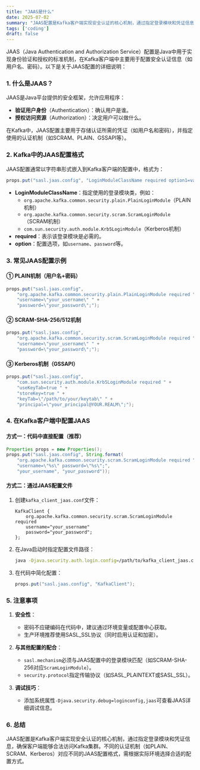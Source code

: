 ```yaml
---
title: "JAAS是什么"
date: 2025-07-02
summary: "JAAS配置是Kafka客户端实现安全认证的核心机制，通过指定登录模块和凭证信息，确保客户端能够合法访问Kafka集群。不同的认证机制（如PLAIN、SCRAM、Kerberos）对应不同的JAAS配置格式，需根据实际环境选择合适的配置方式。"
tags: ['coding']
draft: false
---
```


JAAS（Java Authentication and Authorization Service）配置是Java中用于实现身份验证和授权的标准机制，在Kafka客户端中主要用于配置安全认证信息（如用户名、密码）。以下是关于JAAS配置的详细说明：

### **1. 什么是JAAS？**

JAAS是Java平台提供的安全框架，允许应用程序：

- **验证用户身份**（Authentication）：确认用户是谁。
- **授权访问资源**（Authorization）：决定用户可以做什么。

在Kafka中，JAAS配置主要用于存储认证所需的凭证（如用户名和密码），并指定使用的认证机制（如SCRAM、PLAIN、GSSAPI等）。

### **2. Kafka中的JAAS配置格式**

JAAS配置通常以字符串形式嵌入到Kafka客户端的配置中，格式为：

```java
props.put("sasl.jaas.config", "LoginModuleClassName required option1=value1 option2=value2;");
```

- **LoginModuleClassName**：指定使用的登录模块类，例如：
  - `org.apache.kafka.common.security.plain.PlainLoginModule`（PLAIN机制）
  - `org.apache.kafka.common.security.scram.ScramLoginModule`（SCRAM机制）
  - `com.sun.security.auth.module.Krb5LoginModule`（Kerberos机制）
- **required**：表示该登录模块是必需的。
- **option**：配置选项，如`username`、`password`等。

### **3. 常见JAAS配置示例**

#### **① PLAIN机制（用户名+密码）**

```java
props.put("sasl.jaas.config", 
    "org.apache.kafka.common.security.plain.PlainLoginModule required " +
    "username=\"your_username\" " +
    "password=\"your_password\";");
```

#### **② SCRAM-SHA-256/512机制**

```java
props.put("sasl.jaas.config", 
    "org.apache.kafka.common.security.scram.ScramLoginModule required " +
    "username=\"your_username\" " +
    "password=\"your_password\";");
```

#### **③ Kerberos机制（GSSAPI）**

```java
props.put("sasl.jaas.config", 
    "com.sun.security.auth.module.Krb5LoginModule required " +
    "useKeyTab=true " +
    "storeKey=true " +
    "keyTab=\"/path/to/your/keytab\" " +
    "principal=\"your_principal@YOUR.REALM\";");
```

### **4. 在Kafka客户端中配置JAAS**

#### **方式一：代码中直接配置（推荐）**

```java
Properties props = new Properties();
props.put("sasl.jaas.config", String.format(
    "org.apache.kafka.common.security.scram.ScramLoginModule required " +
    "username=\"%s\" password=\"%s\";",
    "your_username", "your_password"));
```

#### **方式二：通过JAAS配置文件**

1. 创建`kafka_client_jaas.conf`文件：

   ```properties
   KafkaClient {
       org.apache.kafka.common.security.scram.ScramLoginModule required
       username="your_username"
       password="your_password";
   };
   ```

2. 在Java启动时指定配置文件路径：

   ```bash
   java -Djava.security.auth.login.config=/path/to/kafka_client_jaas.conf -jar your-app.jar
   ```

3. 在代码中简化配置：

   ```java
   props.put("sasl.jaas.config", "KafkaClient");
   ```

### **5. 注意事项**

1. **安全性**：
   - 密码不应硬编码在代码中，建议通过环境变量或配置中心获取。
   - 生产环境推荐使用SASL_SSL协议（同时启用认证和加密）。

2. **与其他配置的配合**：
   - `sasl.mechanism`必须与JAAS配置中的登录模块匹配（如SCRAM-SHA-256对应`ScramLoginModule`）。
   - `security.protocol`指定传输协议（如SASL_PLAINTEXT或SASL_SSL）。

3. **调试技巧**：
   - 添加系统属性`-Djava.security.debug=loginconfig,jaas`可查看JAAS详细调试信息。

### **6. 总结**

JAAS配置是Kafka客户端实现安全认证的核心机制，通过指定登录模块和凭证信息，确保客户端能够合法访问Kafka集群。不同的认证机制（如PLAIN、SCRAM、Kerberos）对应不同的JAAS配置格式，需根据实际环境选择合适的配置方式。
